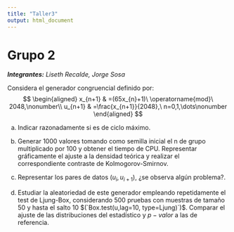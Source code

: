 ```yaml
---
title: "Taller3"
output: html_document
---
```

# Grupo 2
***Integrantes:*** *Liseth Recalde, Jorge Sosa*

Considera el generador congruencial definido por: 
$$
\begin{aligned}
x_{n+1}  & =(65x_{n}+1)\ \operatorname{mod}\ 2048,\nonumber\\
u_{n+1}  & =\frac{x_{n+1}}{2048},\ n=0,1,\dots\nonumber
\end{aligned}
$$

a)  Indicar razonadamente si es de ciclo máximo.

b)  Generar 1000 valores tomando como semilla inicial el n de grupo 
multiplicado por 100 y obtener el tiempo de CPU. Representar
gráficamente el ajuste a la densidad teórica y realizar el
correspondiente contraste de Kolmogorov-Smirnov.

c)  Representar los pares de datos $\left( u_{i}, u_{i+1} \right)$, 
¿se observa algún problema?.

d)  Estudiar la aleatoriedad de este generador empleando
repetidamente el test de Ljung-Box, considerando $500$ pruebas con
muestras de tamaño $50$ y hasta el salto $10$
$(`Box.test(u,lag=10, type=Ljung)`)$. Comparar el
ajuste de las distribuciones del estadístico y $p-valor$ a las
de referencia.
